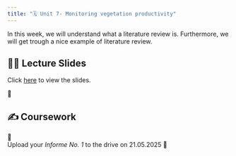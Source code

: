 ```yaml
---
title: "🗓️ Unit 7- Monitoring vegetation productivity"
---
```


In this week, we will understand what a literature review is. Furthermore, we will get trough a nice example of literature review.



## 👨‍🏫 Lecture Slides 

Click [here](https://drive.google.com/file/d/1w-uPaB-ZCE5OCdEfJ53aHeL95vxMU1o8/view?usp=sharing) to view the slides.

🎥 

## ✍️ Coursework

🚧   
Upload your *Informe No. 1* to the drive on 21.05.2025
🚧


